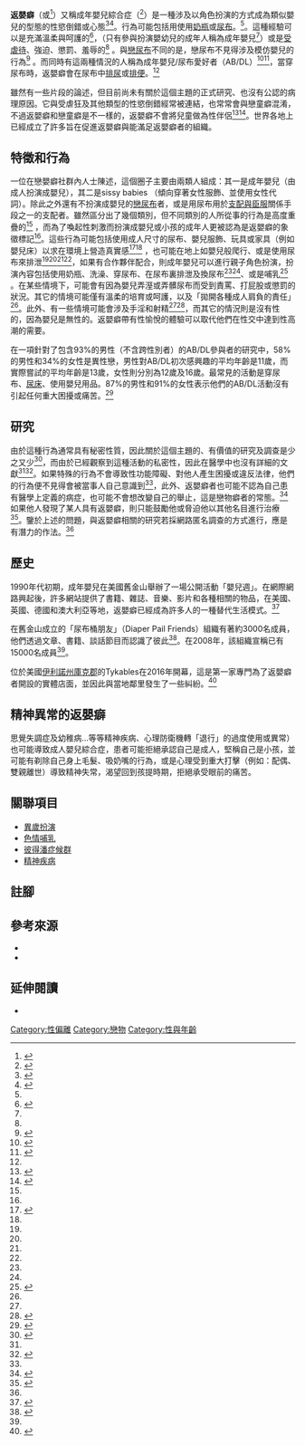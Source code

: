'''返嬰癖'''（{{lang-en|Paraphilic infantilism}}或{{lang|en|autonepiophilia}}<ref>{{cite book|ref=harv|last=Corsini|first=Raymond J.|title=The Dictionary of Psychology|year=2002|publisher=Psychology Press|isbn=978-1-58391-328-4|url=https://books.google.com/books?id=0uxnglHzYaoC&pg=PA374|access-date=2017-02-14|archive-date=2017-08-18|archive-url=https://web.archive.org/web/20170818035836/https://books.google.com/books?id=0uxnglHzYaoC&pg=PA374|dead-url=no}}</ref>）又稱成年嬰兒綜合症（{{lang-en|adult baby syndrome}}<ref name = Russell>{{cite book |ref = harv | last = Russell | first = J | year = 2008 | title = Exploring Psychology for AS Level AQA 'A'| isbn = 1-85008-258-8 | publisher = Folens Limited | pages =[https://books.google.com/books?id=4ereiHom3d8C&pg=PA200#v=onepage&q&f=false 200]}}</ref>）是一種涉及以角色扮演的方式成為類似嬰兒的型態的性慾倒錯或心態<ref name = Hickey>{{cite book|ref=harv|last=Hickey|first=Eric W.|title=Sex Crimes and Paraphilia | publisher= [[Pearson_Education|Pearson Education]] |year=2006|isbn=978-0-13-170350-6 | pages =355}}</ref><ref name = Speaker>{{citation | last = Speaker | first = TJ | title = Psychosexual Infantilism in Adults: The Eroticization of Regression | publisher = Columbia Pacific University | pages = 93 | location = Sausalito, CA }}</ref>。行為可能包括用使用[[嬰兒奶瓶|奶瓶]]或[[尿布|尿布]]。<ref name = Russell/>{{sfn|Money|1986|p=[https://books.google.com/books?id=OpkY2Fqwx_UC&pg=PA70 70]}}。這種經驗可以是充滿溫柔與呵護的<ref name = Brame>{{cite book | last = Brame | first = GG |author2=Brame WD |author3=Jacobs J | title = Different Loving: An Exploration of the World of Sexual Dominance and Submission | publisher = [[Random_House|Random House of Canada]] | year = 1996 | pages = [https://books.google.com/books?id=yA-P9ucEbYgC&pg=PA137#v=onepage&q&f=false 137–40] | isbn = 0-679-76956-0}}</ref>，（只有參與扮演嬰幼兒的成年人稱為成年嬰兒<ref name="pate" />）或是[[受虐癖|受虐待]]、強迫、懲罰、羞辱的<ref name = Brame/> 。與[[戀尿布|戀尿布]]不同的是，戀尿布不見得涉及模仿嬰兒的行為<ref name="Kise">{{Cite journal | last1 = Kise | first1 = K. | last2 = Nguyen | first2 = M. | title = Adult Baby Syndrome and Gender Identity Disorder | url = https://archive.org/details/sim_archives-of-sexual-behavior_2011-10_40_5/page/857 | doi = 10.1007/s10508-011-9783-8 | journal = [[Archives_of_Sexual_Behavior|Archives of Sexual Behavior]]| year = 2011 | pmid =  | pmc = | volume = 40| issue = 5| pages = 857–859 }}</ref> 。而同時有這兩種情況的人稱為成年嬰兒/尿布愛好者（AB/DL）<ref>{{cite news | last = Watson | first = J | date = 2005-06-09 | url = http://www.phoenixnewtimes.com/2005-06-09/news/baby-man/ | title = Baby Man | work = [[Phoenix_New_Times|Phoenix New Times]] | accessdate = 2011-02-28 | archive-date = 2011-04-30 | archive-url = https://web.archive.org/web/20110430181648/http://www.phoenixnewtimes.com/2005-06-09/news/baby-man/ | dead-url = no }}</ref><ref name="taormino">{{cite news | last = Taormino | first = T | url = http://www.villagevoice.com/2002-08-13/columns/still-in-diapers/ | title = Still in Diapers | accessdate = 2007-05-08 | work = [[The_Village_Voice|The Village Voice]] | date = 2002-08-13 | deadurl = yes | archiveurl = https://web.archive.org/web/20080920143752/http://www.villagevoice.com/2002-08-13/columns/still-in-diapers/ | archivedate = 2008-09-20 }}</ref>，當穿尿布時，返嬰癖會在尿布中[[排尿|排尿]]或[[排便|排便]]。<ref name = Speaker/>

雖然有一些片段的論述，但目前尚未有關於這個主題的正式研究、也沒有公認的病理原因。它與受虐狂及其他類型的性慾倒錯經常被連結，也常常會與戀童癖混淆，不過返嬰癖和戀童癖是不一樣的，返嬰癖不會將兒童做為性伴侶<ref name = Arndt>{{cite book|ref=harv|last=Arndt|first=William B.|title=Gender Disorders and Paraphilias|publisher=International Universities Press|year=1991|isbn=978-0-8236-2150-7 | pages = 394}}</ref><ref name = Tiefenwerth>{{cite book|ref=harv|last=Tiefenwerth|first=Thomas J.|title= Criminal Sexuality and Psychopathology: Pornography as a Contributory Risk Factor in the Psycho-Social Development of Violent Sex Offenders | publisher=[[ProQuest|ProQuest]] |year=2007|isbn=978-0-549-14928-6 | pages = 111 }}</ref>。世界各地上已經成立了許多旨在促進返嬰癖與能滿足返嬰癖者的組織。

== 特徵和行為 ==
一位在戀嬰癖社群內人士陳述，這個圈子主要由兩類人組成：其一是成年嬰兒（由成人扮演成嬰兒），其二是sissy babies<!--請求除了娘娘腔嬰兒以外的翻譯-->（傾向穿著女性服飾、並使用女性代詞）。除此之外還有不扮演成嬰兒的[[戀尿布|戀尿布]]者，或是用尿布用於[[支配與臣服|支配與臣服]]關係手段之一的支配者。雖然區分出了幾個類別，但不同類別的人所從事的行為是高度重疊的<ref name="taormino"/> ，而為了喚起性刺激而扮演成嬰兒或小孩的成年人更被認為是返嬰癖的象徵標記{{sfn|Money|1986|p=[https://books.google.com/books?id=OpkY2Fqwx_UC&pg=PA70 70]}}<ref name = holmes/>。這些行為可能包括使用成人尺寸的尿布、嬰兒服飾、玩具或家具（例如嬰兒床）以求在環境上營造真實感<ref>{{cite book | last = Baumeister | first = RF | year = 1989 | title = Masochism and Self | publisher = Lawrence Erlbaum Associates | pages = 159 | isbn = 0-8058-0486-2}}</ref><ref name = Cantor/> ，也可能在地上如嬰兒般爬行、或是使用尿布來排泄<ref name = Cantor/><ref name =Speaker/><ref name = holmes/><ref name = Cantor/>，如果有合作夥伴配合，則成年嬰兒可以進行親子角色扮演，扮演內容包括使用奶瓶、洗澡、穿尿布、在尿布裏排泄及換尿布<ref name = Cantor/>{{sfn|Money|1986|p=[https://books.google.com/books?id=OpkY2Fqwx_UC&pg=PA70 70]}}<ref name = holmes/>、或是哺乳<ref name = holmes>{{cite book|ref=harv|last1=Holmes|first1=Ronald M.|last2=Holmes|first2=Stephen T.|title=Sex Crimes: Patterns and Behavior | publisher = [[SAGE_Publications|SAGE Publications]] | year = 2008 | isbn = 1-4129-5298-0 | pages = [https://books.google.com/books?id=_zqOsZSZxYQC&pg=PA81#v=onepage&q&f=false 81]}}</ref> {{sfn|Money|1986|p=[https://books.google.com/books?id=OpkY2Fqwx_UC&pg=PA70 70]}}。在某些情境下，可能會有因為嬰兒弄溼或弄髒尿布而受到責罵、打屁股或懲罰的狀況{{sfn|Money|1986|p=[https://books.google.com/books?id=OpkY2Fqwx_UC&pg=PA70 70]}}。其它的情境可能僅有溫柔的培育或呵護，以及「拋開各種成人肩負的責任」<ref name = Ditmore/>。此外、有一些情境可能會涉及手淫和射精<ref name = Cantor/><ref name = Ditmore>{{cite book | last = Ditmore | first = MH | title = Encyclopedia of prostitution and sex work, Volume 1 | isbn = 0-313-32968-0 | publisher = [[Greenwood_Publishing_Group|Greenwood Publishing Group]] | year = 2006 | pages = [https://books.google.com/books?id=fcYq72qYRTcC&pg=PA238#v=onepage&q&f=false 238] }}</ref>，而其它的情況則是沒有性的，因為嬰兒是無性的{{sfn|Stekel|1952|pp=143–144}}。返嬰癖帶有性愉悅的體驗可以取代他們在性交中達到性高潮的需要。{{sfn|Money|1986|p=[https://books.google.com/books?id=OpkY2Fqwx_UC&pg=PA70 70]}}

在一項針對了包含93%的男性（不含跨性別者）的AB/DL參與者的研究中，58%的男性和34%的女性是異性戀，男性對AB/DL初次感興趣的平均年齡是11歲，而實際嘗試的平均年齡是13歲，女性則分別為12歲及16歲。最常見的活動是穿尿布、[[尿床|尿床]]、使用嬰兒用品。87%的男性和91%的女性表示他們的AB/DL活動沒有引起任何重大困擾或痛苦。<ref name="hawkinson">{{cite journal | author = Hawkinson, K., & Zamboni, B. D. | year = 2014 | title = Adult Baby/Diaper Lovers: An Exploratory Study of an Online Community Sample | journal = Archives of Sexual Behavior | volume = 43 | issue = 5 | pages = 863–877 | doi=10.1007/s10508-013-0241-7}}</ref>

== 研究 ==
由於這種行為通常具有秘密性質，因此關於這個主題的、有價值的研究及調查是少之又少<ref name = Cantor>{{cite book|chapter=Sexual Disorders | author = [[James_Cantor|Cantor J]] |author2=[[Ray_Blanchard|Blanchard R]] |author3=Barbaree H | title = Oxford Textbook of Psychopathology|editor=Blaney PH & Millon T | edition = 2nd | year = 2009 | location = New York & Oxford|publisher=[[Oxford_University_Press|Oxford University Press]]|isbn=978-0-19-537421-6|pages=[https://books.google.com/books?id=5bAPxqDyFxUC&pg=PA530#v=onepage&q&f=false 530–7]}}</ref>，而由於已經觀察到這種活動的私密性，因此在醫學中也沒有詳細的文獻<ref name="pate"/><ref name=Mednet2002>{{cite web | last = Pretlow | first = Robert A | title = The internet can reveal previously unknown causes of medical conditions, such as attraction to diapers as a cause of enuresis and incontinence | publisher = Mednet | year = 2002 | url = http://www.mednet2002.org/abstracts/display.cfm?id=166472151 | deadurl = yes | archiveurl = https://web.archive.org/web/20060217215747/http://www.mednet2002.org/abstracts/display.cfm?id=166472151 | archivedate = 2006-02-17 }}</ref>。如果特殊的行為不會導致性功能障礙、對他人產生困擾或違反法律，他們的行為便不見得會被當事人自己意識到<ref name="pate"/>，此外、返嬰癖者也可能不認為自己患有醫學上定義的病症，也可能不會想改變自己的舉止，這是戀物癖者的常態。<ref name="pate">{{Cite journal 
| last1 = Pate 
| first1 = JE 
| last2 = Gabbard 
| first2 = GO 
| title = Adult baby syndrome 
| journal = The American Journal of Psychiatry 
| volume = 160 
| issue = 11 
| pages = 1932–6 
| year = 2003 
| pmid = 14594737 
| url = http://ajp.psychiatryonline.org/cgi/content/full/160/11/1932 
| doi = 10.1176/appi.ajp.160.11.1932 
| access-date = 2017-02-14 
| archive-date = 2009-06-06 
| archive-url = https://web.archive.org/web/20090606024733/http://ajp.psychiatryonline.org/cgi/content/full/160/11/1932 
| dead-url = no 
}}</ref>{{sfn|Stekel|1952|pp=143–144}}如果他人發現了某人具有返嬰癖，則只能鼓勵他或脅迫他以其他名目進行治療<ref name = Pandita>{{Cite journal 
| last1 = Pandita-Gunawardena 
| first1 = R 
| title = Paraphilic infantilism. A rare case of fetishistic behaviour 
| journal = The British Journal of Psychiatry 
| volume = 157 
| pages = 767–70 
| year = 1990 
| pmid = 2279218
| doi=10.1192/bjp.157.5.767
}}</ref>。鑒於上述的問題，與返嬰癖相關的研究若採網路匿名調查的方式進行，應是有潛力的作法。<ref name=Mednet2002/>

== 歷史 ==
1990年代初期，成年嬰兒在美國舊金山舉辦了一場公開活動「嬰兒週」。在網際網路興起後，許多網站提供了書籍、雜誌、音樂、影片和各種相關的物品，在美國、英國、德國和澳大利亞等地，返嬰癖已經成為許多人的一種替代生活模式。<ref>{{cite journal |last= Kaufman | first = F |year= 1997 |title= Our Binkies, Our Selves: The adult baby boom |journal= [[Spin_(雜誌)|Spin]]  |volume= 13|issue= 7|pages= [https://books.google.com/books?id=G-86CzNjg9cC&pg=PA55#v=onepage&q&f=false 55] |publisher= SPIN Media LLC |doi= |url= |accessdate= | issn = 0886-3032 }}</ref>

在舊金山成立的「尿布桶朋友」（Diaper Pail Friends）組織有著約3000名成員，他們透過文章、書籍、談話節目而認識了彼此<ref>{{cite book | editors = Noonan R | pages = 1248–9 | url = http://www.iub.edu/~kinsey/ccies/pdf/ccies-unitedstates-part2.pdf | format = pdf | title = The Continuum Complete International Encyclopedia of Sexuality | isbn = 0-8264-1488-5 | publisher = The Continuum International Publishing Group Inc. | year = 2004 | access-date = 2017-02-14 | archive-url = https://web.archive.org/web/20120405142329/http://www.iub.edu/~kinsey/ccies/pdf/ccies-unitedstates-part2.pdf | archive-date = 2012-04-05 | dead-url = yes }}</ref>。在2008年，該組織宣稱已有15000名成員<ref name = holmes/>。

位於美國[[伊利諾州|伊利諾州]][[庫克郡_(伊利諾伊州)|庫克郡]]的Tykables在2016年開幕，這是第一家專門為了返嬰癖者開設的實體店面，並因此與當地鄰里發生了一些糾紛。<ref>{{cite web |url=http://chicagoist.com/2016/06/09/some_adults_have_to_wear.php |title=存档副本 |accessdate=2017-07-08 |deadurl=yes |archiveurl=https://web.archive.org/web/20160612080113/http://chicagoist.com/2016/06/09/some_adults_have_to_wear.php |archivedate=2016-06-12 }}</ref>

== 精神異常的返嬰癖 ==
思覺失調症及幼稚病...等等精神疾病、心理防衛機轉「退行」的過度使用或異常）也可能導致成人嬰兒綜合症，患者可能拒絕承認自己是成人，堅稱自己是小孩，並可能有剃除自己身上毛髮、吸奶嘴的行為，或是心理受到重大打擊（例如：配偶、雙親離世）導致精神失常，渴望回到孩提時期，拒絕承受眼前的痛苦。

== 關聯項目 ==
{{Portal|性}}
* [[異歲扮演|異歲扮演]]
* [[色情哺乳|色情哺乳]]
* [[彼得潘症候群|彼得潘症候群]]
* [[精神疾病|精神疾病]]

== 註腳 ==
{{reflist|2}}

== 參考來源 ==
* {{cite book | last = Money | first = J | authorlink = John Money | year = 1986 | title = Love Maps - Clinical Concepts of Sexual/Erotic Health and Pathology, Paraphilia, and Gender Transposition in Childhood, Adolescence, and Maturity | publisher = [[Prometheus_Books|Prometheus Books]] | location =  New York | isbn = 0-8290-1589-2 | ref = harv}}
* {{cite book | last = Stekel | first = W | authorlink = Wilhelm Stekel | year = 1952 | title = Patterns of Psychosexual Infantilism | publisher = Washington Square Press | isbn = 0-87140-840-6 | ref = harv}}

== 延伸閱讀 ==
* {{cite book | last = Love | first = B | year = 1992 | title = Encyclopedia of Unusual Sex Practices | publisher = Barricade Books | isbn = 0-942637-64-X}}

{{戀物癖}}

[[Category:性偏離|Category:性偏離]]
[[Category:戀物|Category:戀物]]
[[Category:性與年齡|Category:性與年齡]]